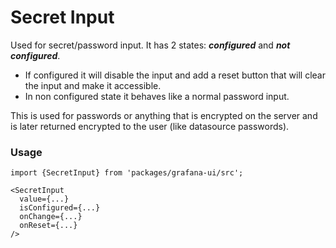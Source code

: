
# Secret Input

Used for secret/password input. It has 2 states: **_configured_** and **_not configured_**.

- If configured it will disable the input and add a reset button that will
  clear the input and make it accessible.
- In non configured state it behaves like a normal password input.

This is used for passwords or anything that is encrypted on the server and is
later returned encrypted to the user (like datasource passwords).

### Usage

```tsx
import {SecretInput} from 'packages/grafana-ui/src';

<SecretInput
  value={...}
  isConfigured={...}
  onChange={...}
  onReset={...}
/>
```

<Props of={SecretInput} />
